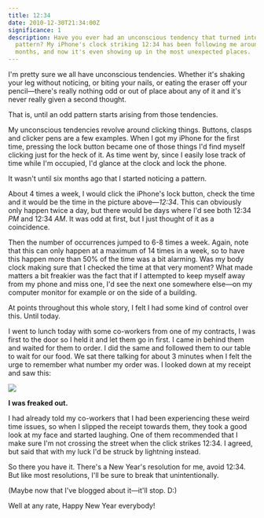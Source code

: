 ```yaml
---
title: 12:34
date: 2010-12-30T21:34:00Z
significance: 1
description: Have you ever had an unconscious tendency that turned into a freaky
  pattern? My iPhone's clock striking 12:34 has been following me around for
  months, and now it's even showing up in the most unexpected places.
---
```


I'm pretty sure we all have unconscious tendencies. Whether it's shaking your leg without noticing, or biting your nails, or eating the eraser off your pencil—there's really nothing odd or out of place about any of it and it's never really given a second thought.

That is, until an odd pattern starts arising from those tendencies.

My unconscious tendencies revolve around clicking things. Buttons, clasps and clicker pens are a few examples. When I got my iPhone for the first time, pressing the lock button became one of those things I'd find myself clicking just for the heck of it. As time went by, since I easily lose track of time while I'm occupied, I'd glance at the clock and lock the phone.

It wasn't until six months ago that I started noticing a pattern.

About 4 times a week, I would click the iPhone's lock button, check the time and it would be the time in the picture above—_12:34_. This can obviously only happen twice a day, but there would be days where I'd see both 12:34 _PM_ and 12:34 _AM_. It was odd at first, but I just thought of it as a coincidence.

Then the number of occurrences jumped to 6-8 times a week. Again, note that this can only happen at a maximum of 14 times in a week, so to have this happen more than 50% of the time was a bit alarming. Was my body clock making sure that I checked the time at that very moment? What made matters a bit freakier was the fact that if I attempted to keep myself away from my phone and miss one, I'd see the next one somewhere else—on my computer monitor for example or on the side of a building.

At points throughout this whole story, I felt I had some kind of control over this. Until today.

I went to lunch today with some co-workers from one of my contracts, I was first to the door so I held it and let them go in first. I came in behind them and waited for them to order. I did the same and followed them to our table to wait for our food. We sat there talking for about 3 minutes when I felt the urge to remember what number my order was. I looked down at my receipt and saw this:

![](/journal/2010/1234/1234.jpg)

**I was freaked out.**

I had already told my co-workers that I had been experiencing these weird time issues, so when I slipped the receipt towards them, they took a good look at my face and started laughing. One of them recommended that I make sure I'm not crossing the street when the click strikes 12:34. I agreed, but said that with my luck I'd be struck by lightning instead.

So there you have it. There's a New Year's resolution for me, avoid 12:34. But like most resolutions, I'll be sure to break that unintentionally.

(Maybe now that I've blogged about it—it'll stop. D:)

Well at any rate, Happy New Year everybody!
